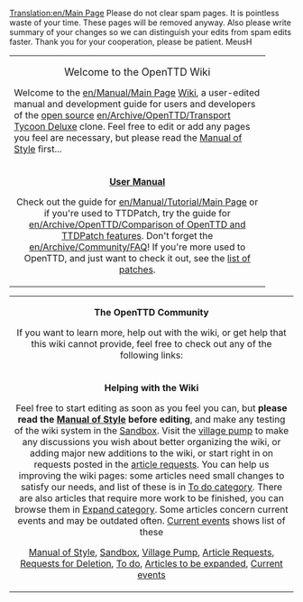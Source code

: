[[Translation:en/Main Page]]
Please do not clear spam pages. It is pointless waste of your time. These pages will be removed anyway. Also please write summary of your changes so we can distinguish your edits from spam edits faster. Thank you for your cooperation, please be patient. MeusH
{| cellspacing="3" class="mainpagetable" align="center"
|- valign="top" 
|width="90%" colspan="3"|
<center><font size="4">Welcome to the OpenTTD Wiki</font></center>

Welcome to the [[en/Manual/Main Page]] [http://en.wikipedia.org/wiki/Wiki Wiki], a user-edited manual and development guide for users and developers of the [http://www.opensource.com/ open source] [[en/Archive/OpenTTD/Transport Tycoon Deluxe]] clone.  Feel free to edit or add any pages you feel are necessary, but please read the [[en/Wiki/Manual of Style|Manual of Style]] first...
|- valign="top" 
|width="33%"|
<center>
<font size="3">'''[[en/Manual/Main Page|User Manual]]'''</font>

Check out the guide for [[en/Manual/Tutorial/Main Page]] or if you're used to TTDPatch, try the guide for [[en/Archive/OpenTTD/Comparison of OpenTTD and TTDPatch features]].  Don't forget the [[en/Archive/Community/FAQ]]!  If you're more used to OpenTTD, and just want to check it out, see the [[en/Community/Patches/Patches|list of patches]].
</center>
|width="33%"|
<center>
<font size="3">'''[[en/Development/Main Page|Development]]'''</font>

Feel free to start with the [[en/Archive/Community/FAQ]], and move on to current [[en/Development/Main Page|development]]!
Or you just want to help us [[en/Archive/Community/Internationalization|translate]] OpenTTD? If you would like to check the developement progress now, take a look at the [[en/Archive/Lists/Roadmap]].
</center>
|width="33%"|
<center>
<font size="3">'''[[en/Development/NewGRF/Main Page|GFX Development]]'''</font>

This section is for graphics artists, NewGFX engine coders, and other graphics related developers, to help co-ordinate and communicate the GFX replacement, and development process.
</center>
|}

{| cellspacing="3" class="mainpagetable" align="center"
|- valign="top"
|colspan="2"|
<center>
<font size="3">'''The OpenTTD Community'''</font>

If you want to learn more, help out with the wiki, or get help that this wiki cannot provide, feel free to check out any of the following links:
</center>
|- valign="top"
|width="50%"|
<center>
<font size="3">'''Helping with the Wiki'''</font>

Feel free to start editing as soon as you feel you can, but '''please read the [[en/Wiki/Manual of Style|Manual of Style]] before editing''', and make any testing of the wiki system in the [[en/Sandbox|Sandbox]].  Visit the [[en/Archive/Community/Village Pump|village pump]] to make any discussions you wish about better organizing the wiki, or adding major new additions to the wiki, or start right in on requests posted in the [[en/Requested Articles|article requests]].
You can help us improving the wiki pages: some articles need small changes to satisfy our needs, and list of these is in [[:Category:en/To do|To do category]]. There are also articles that require more work to be finished, you can browse them in [[:Category:en/Articles to be expanded|Expand category]]. Some articles concern current events and may be outdated often. [[:Category:en/Current events|Current events]] shows list of these

[[en/Wiki/Manual of Style|Manual of Style]], [[en/Sandbox|Sandbox]], [[en/Archive/Community/Village Pump|Village Pump]], [[en/Requested Articles|Article Requests]], [[en/Requests for Deletion|Requests for Deletion]], [[:Category:en/To do|To do]], [[:Category:en/Articles to be expanded|Articles to be expanded]], [[:Category:en/Current events|Current events]]
</center>
|width="50%"|
<center>
<font size="3">'''Getting Help'''</font>

Do you need help?  Then try the forums, the main source for development or help!  Or you can leave the site by any one of a number of other links...

[http://www.tt-forums.net/ Forums], [[en/Archive/Lists/Links]]
</center>
|}